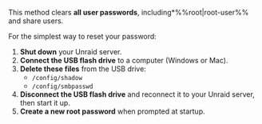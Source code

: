 This method clears **all user passwords**, including\*%%root|root-user%% and share users.

For the simplest way to reset your password:

1. **Shut down** your Unraid server.
2. **Connect the USB flash drive** to a computer (Windows or Mac).
3. **Delete these files** from the USB drive:
   - `/config/shadow`
   - `/config/smbpasswd`
4. **Disconnect the USB flash drive** and reconnect it to your Unraid server, then start it up.
5. **Create a new root password** when prompted at startup.

